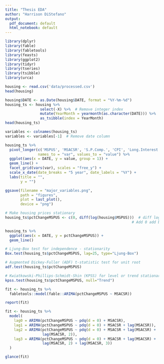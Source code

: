 ---
title: "Thesis EDA"
author: "Harrison DiStefano"
output:
  pdf_document: default
  html_notebook: default
---

```{r}
library(dplyr)
library(fable)
library(fabletools)
library(feasts)
library(ggplot2)
library(tidyr)
library(tseries)
library(tsibble)
library(urca)
```



```{r load data}
housing <- read.csv('data/processed.csv')
head(housing)
```


```{r data cleaning}
housing$DATE <- as.Date(housing$DATE, format = "%Y-%m-%d")
housing_ts <- housing %>%
                select(-X) %>%  # Remove integer index
                mutate(YearMonth = yearmonth(as.character(DATE))) %>%
                as_tsibble(index = YearMonth)
head(housing_ts)
```


```{r chart1}
variables <- colnames(housing_ts)
variables <- variables[-1]  # Remove date column

housing_ts %>%
  pivot_longer(c('MSPUS', 'MSACSR', 'S.P.Comp.', 'CPI', 'Long.Interest.Rate.GS10'),
               names_to = "var", values_to = "value") %>%
  ggplot(aes(x = DATE, y = value, group = 1)) +
  geom_line() +
  facet_grid(vars(var), scales = "free_y") +
  scale_x_date(date_breaks = "5 year", date_labels = "%Y") +
  labs(title = "",
       y = "")

ggsave(filename = "major_variables.png",
       path = "figures",
       plot = last_plot(),
       device = "png")
```

```{r differencing}
# Make housing prices stationary
housing_ts$pctChangeMSPUS <- c(0, diff(log(housing$MSPUS)))  # diff log calculates symmetric % change
                                                          # Add 0 add beginning to match row length

housing_ts %>%
  ggplot(aes(x = DATE, y = pctChangeMSPUS)) +
  geom_line()
```

```{r stationarity test}
# Ljung-Box test for independence - stationarity
Box.test(housing_ts$pctChangeMSPUS, lag=25, type="Ljung-Box")

# Augmented Dickey-Fuller (ADF) t-statistic test for unit root
adf.test(housing_ts$pctChangeMSPUS)

# Kwiatkowski-Phillips-Schmidt-Shin (KPSS) for level or trend stationarity
kpss.test(housing_ts$pctChangeMSPUS, null="Trend")
```

```{r ARIMA Regression}
fit <- housing_ts %>%
  fabletools::model(fable::ARIMA(pctChangeMSPUS ~ MSACSR))

report(fit)
```

```{r ARIMA Lagged Predictors}
fit <- housing_ts %>%
  model(
    lag0 = ARIMA(pctChangeMSPUS ~ pdq(d = 0) + MSACSR),
    lag1 = ARIMA(pctChangeMSPUS ~ pdq(d = 0) + MSACSR + lag(MSACSR)),
    lag2 = ARIMA(pctChangeMSPUS ~ pdq(d = 0) + MSACSR + lag(MSACSR) +
                 lag(MSACSR, 2)),
    lag3 = ARIMA(pctChangeMSPUS ~ pdq(d = 0) + MSACSR + lag(MSACSR) +
                 lag(MSACSR, 2) + lag(MSACSR, 3))
  )

glance(fit)
```

